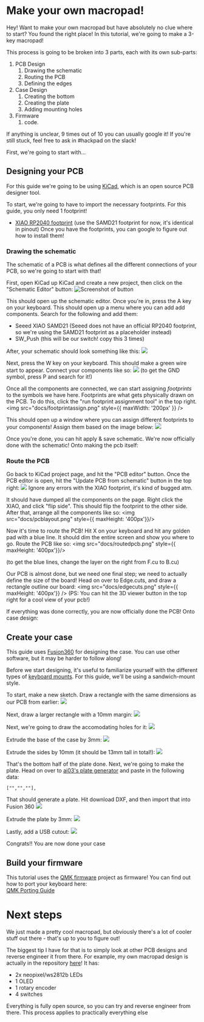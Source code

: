 # Make your own macropad!

Hey! Want to make your own macropad but have absolutely no clue where to start? You found the right place! In this tutorial,
we're going to make a 3-key macropad!

This process is going to be broken into 3 parts, each with its own sub-parts:
1. PCB Design
    1. Drawing the schematic
    2. Routing the PCB
    3. Defining the edges
2. Case Design 
    1. Creating the bottom
    2. Creating the plate
    3. Adding mounting holes
3. Firmware
    1. code.

If anything is unclear, 9 times out of 10 you can usually google it! If you're still stuck, feel free to ask in #hackpad on the slack!

First, we're going to start with...

## Designing your PCB
For this guide we're going to be using [KiCad](https://www.kicad.org/), which is an open source PCB designer tool.

To start, we're going to have to import the necessary footprints. For this guide, you only need 1 footprint!
- [XIAO RP2040 footprint](https://github.com/Seeed-Studio/OPL_Kicad_Library) (use the SAMD21 footprint for now, it's identical in pinout)
Once you have the footprints, you can google to figure out how to install them!

### Drawing the schematic

The schematic of a PCB is what defines all the different connections of your PCB, so we're going to start with that!

First, open KiCad up KiCad and create a new project, then click  on the "Schematic Editor" button:
![Screenshot of button](docs/schematicbutton.png)

This should open up the schematic editor. Once you're in, press the A key on your keyboard. This should open up a menu where you can add add components. Search for the following and add them:
- Seeed XIAO SAMD21 (Seeed does not have an official RP2040 footprint, so we're using the SAMD21 footprint as a placeholder instead)
- SW_Push (this will be our switch! copy this 3 times)

After, your schematic should look something like this:
<img src="docs/schematiclayoutnowire.png" className="max-w-96" />

Next, press the W key on your keyboard. This should make a green wire start to appear. Connect your components like so:
<img src="/docs/routedschematic.png" className="max-w-96" />
(to get the GND symbol, press P and search for it!)

Once all the components are connected, we can start assigning *footprints* to the symbols we have here. Footprints are what gets physically drawn on the PCB. To do this, click the "run footprint assignment tool"
in the top right.
<img src="docs/footprintassign.png" style={{ maxWidth: '200px' }}  />

This should open up a window where you can assign different footprints to your components! Assign them based on the image below:
<img src="docs/assignedfootprints.png" />

Once you're done, you can hit apply & save schematic. We're now officially done with the schematic! Onto making the pcb itself:

### Route the PCB
Go back to KiCad project page, and hit the "PCB editor" button. Once the PCB editor is open, hit the "Update PCB from schematic" button in the top right:
<img src="docs/updatepcb.png" />
Ignore any errors with the XIAO footprint, it's kind of bugged atm.

It should have dumped all the components on the page. Right click the XIAO, and click "flip side". This should flip the footprint to the other side.
After that, arrange all the components like so:
<img src="docs/pcblayout.png" style={{ maxHeight: '400px'}}/>

Now it's time to route the PCB! Hit X on your keyboard and hit any golden pad with a blue line. It should dim the entire screen and show you where to go. Route the PCB like so:
<img src="docs/routedpcb.png" style={{ maxHeight: '400px'}}/>

(to get the blue lines, change the layer on the right from F.cu to B.cu)

Our PCB is almost done, but we need one final step; we need to actually define the size of the board! Head on over to Edge.cuts, and draw a rectangle outline our board:
<img src="docs/edgecuts.png" style={{ maxHeight: '400px'}} />
(PS: You can hit the 3D viewer button in the top right for a cool view of your pcb!)

If everything was done correctly, you are now officially done the PCB! Onto case design:


## Create your case
This guide uses [Fusion360](https://www.autodesk.com/products/fusion-360/personal) for designing the case. You can use other software, but it may be harder to follow along!

Before we start designing, it's useful to familiarize yourself with the different types of [keyboard mounts](https://www.keyboard.university/200-courses/keyboard-mounting-styles-4lpp7).
For this guide, we'll be using a sandwich-mount style. 

To start, make a new sketch. Draw a rectangle with the same dimensions as our PCB from earlier:
<img src="docs/sketch1.png" className="max-w-96" />

Next, draw a larger rectangle with a 10mm margin:
<img src="docs/sketchmarg.png" className="max-w-96" />

Next, we're going to draw the accomodating holes for it:
<img src="docs/sketchhole.png" className="max-w-96" />

Extrude the base of the case by 3mm:
<img src="docs/extrudebase.png" className="max-w-96" />

Extrude the sides by 10mm (it should be 13mm tall in total!):
<img src="docs/extrudewall.png" className="max-w-96" />

That's the bottom half of the plate done. Next, we're going to make the plate. Head on over to [ai03's plate generator](https://kbplate.ai03.com/)
and paste in the following data:

```
["","",""],
```

That should generate a plate. Hit download DXF, and then import that into Fusion 360
<img src="docs/platesketch.png" className="max-w-96" />

Extrude the plate by 3mm:
<img src="docs/extrudeplate.png" className="max-w-96" />

Lastly, add a USB cutout:
<img src="docs/usbcutout.png" className="max-w-96" />

Congrats!! You are now done your case


## Build your firmware
This tutorial uses the [QMK firmware](https://qmk.fm/) project as firmware! You can find out how to port your keyboard here: \
[QMK Porting Guide](https://docs.qmk.fm/porting_your_keyboard_to_qmk)

# Next steps
We just made a pretty cool macropad, but obviously there's a lot of cooler stuff out there - that's up to you to figure out!

The biggest tip I have for that is to simply look at other PCB designs and reverse engineer it from there. For example, my own macropad design is actually in the repository
[here](https://github.com/hackclub/hackpad/tree/main/hackpads/orpheuspad)! It has:
- 2x neopixel/ws2812b LEDs
- 1 OLED
- 1 rotary encoder
- 4 switches

Everything is fully open source, so you can try and reverse engineer from there. This process applies to practically everything else

